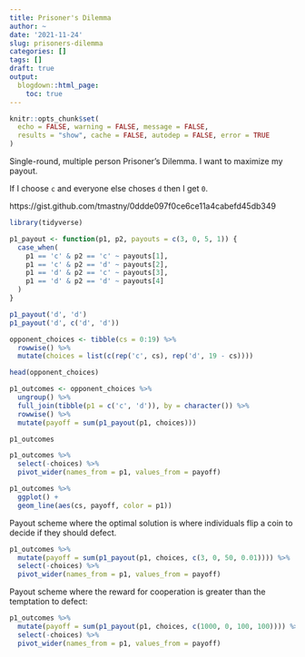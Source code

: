 ```yaml
---
title: Prisoner's Dilemma
author: ~
date: '2021-11-24'
slug: prisoners-dilemma
categories: []
tags: []
draft: true
output:
  blogdown::html_page:
    toc: true
---
```


```r
knitr::opts_chunk$set(
  echo = FALSE, warning = FALSE, message = FALSE,
  results = "show", cache = FALSE, autodep = FALSE, error = TRUE
)
```


Single-round, multiple person Prisoner's Dilemma. 
I want to maximize my payout. 


If I choose `c` and everyone else choses `d` then I get `0`.

https://gist.github.com/tmastny/0ddde097f0ce6ce11a4cabefd45db349

```r
library(tidyverse)
```


```r
p1_payout <- function(p1, p2, payouts = c(3, 0, 5, 1)) {
  case_when(
    p1 == 'c' & p2 == 'c' ~ payouts[1],
    p1 == 'c' & p2 == 'd' ~ payouts[2],
    p1 == 'd' & p2 == 'c' ~ payouts[3],
    p1 == 'd' & p2 == 'd' ~ payouts[4]
  )
}
```


```r
p1_payout('d', 'd')
p1_payout('d', c('d', 'd'))
```

```r
opponent_choices <- tibble(cs = 0:19) %>%
  rowwise() %>%
  mutate(choices = list(c(rep('c', cs), rep('d', 19 - cs))))

head(opponent_choices)
```

```r
p1_outcomes <- opponent_choices %>%
  ungroup() %>%
  full_join(tibble(p1 = c('c', 'd')), by = character()) %>%
  rowwise() %>%
  mutate(payoff = sum(p1_payout(p1, choices)))

p1_outcomes
```

```r
p1_outcomes %>%
  select(-choices) %>%
  pivot_wider(names_from = p1, values_from = payoff)
```


```r
p1_outcomes %>%
  ggplot() + 
  geom_line(aes(cs, payoff, color = p1))
```

Payout scheme where the optimal solution is where individuals
flip a coin to decide if they should defect.

```r
p1_outcomes %>%
  mutate(payoff = sum(p1_payout(p1, choices, c(3, 0, 50, 0.01)))) %>%
  select(-choices) %>%
  pivot_wider(names_from = p1, values_from = payoff)
```

Payout scheme where the reward for cooperation is greater
than the temptation to defect:

```r
p1_outcomes %>%
  mutate(payoff = sum(p1_payout(p1, choices, c(1000, 0, 100, 100)))) %>%
  select(-choices) %>%
  pivot_wider(names_from = p1, values_from = payoff)

```

